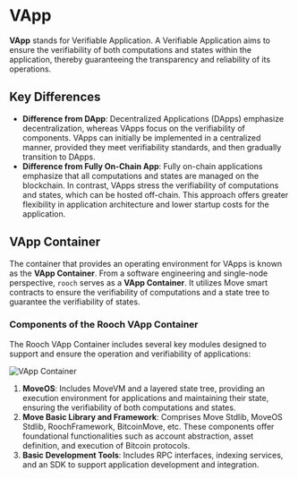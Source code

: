 # VApp

**VApp** stands for Verifiable Application. A Verifiable Application aims to ensure the verifiability of both computations and states within the application, thereby guaranteeing the transparency and reliability of its operations.

## Key Differences

- **Difference from DApp**: Decentralized Applications (DApps) emphasize decentralization, whereas VApps focus on the verifiability of components. VApps can initially be implemented in a centralized manner, provided they meet verifiability standards, and then gradually transition to DApps.
- **Difference from Fully On-Chain App**: Fully on-chain applications emphasize that all computations and states are managed on the blockchain. In contrast, VApps stress the verifiability of computations and states, which can be hosted off-chain. This approach offers greater flexibility in application architecture and lower startup costs for the application.

## VApp Container

The container that provides an operating environment for VApps is known as the **VApp Container**. From a software engineering and single-node perspective, `rooch` serves as a **VApp Container**. It utilizes Move smart contracts to ensure the verifiability of computations and a state tree to guarantee the verifiability of states.

### Components of the Rooch VApp Container

The Rooch VApp Container includes several key modules designed to support and ensure the operation and verifiability of applications:

![VApp Container](/blog/bitcoin-application-layer/vapp-container.svg)

1. **MoveOS**: Includes MoveVM and a layered state tree, providing an execution environment for applications and maintaining their state, ensuring the verifiability of both computations and states.
2. **Move Basic Library and Framework**: Comprises Move Stdlib, MoveOS Stdlib, RoochFramework, BitcoinMove, etc. These components offer foundational functionalities such as account abstraction, asset definition, and execution of Bitcoin protocols.
3. **Basic Development Tools**: Includes RPC interfaces, indexing services, and an SDK to support application development and integration.